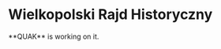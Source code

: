 
<style jsx global>{`
    .text-muted {color: #999;}
    .text-center {text-align: center;}
    .mt-5 {margin-top: 1.5rem;}
`}</style>


# Wielkopolski Rajd Historyczny

<Callout emoji="🏗️">
  **QUAK** is working on it.
</Callout>
